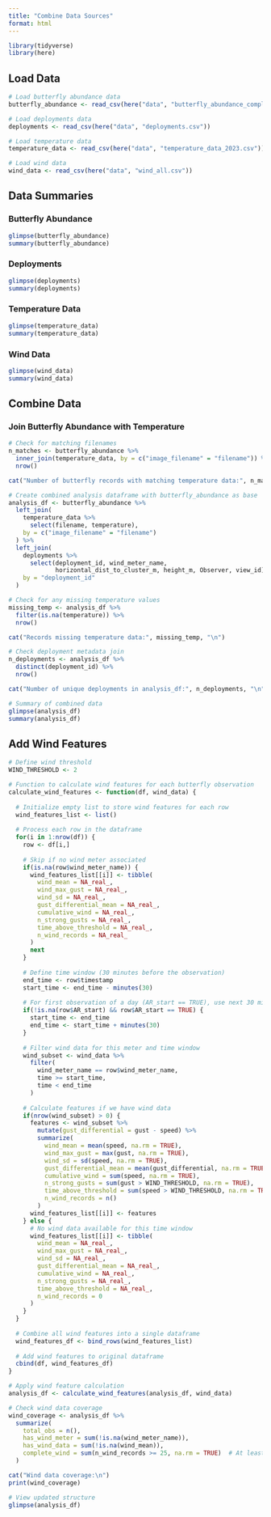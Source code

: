 ```yaml
---
title: "Combine Data Sources"
format: html
---
```


```r
library(tidyverse)
library(here)
```

## Load Data

```r
# Load butterfly abundance data
butterfly_abundance <- read_csv(here("data", "butterfly_abundance_complete_days.csv"))

# Load deployments data
deployments <- read_csv(here("data", "deployments.csv"))

# Load temperature data
temperature_data <- read_csv(here("data", "temperature_data_2023.csv"))

# Load wind data
wind_data <- read_csv(here("data", "wind_all.csv"))
```

## Data Summaries

### Butterfly Abundance
```r
glimpse(butterfly_abundance)
summary(butterfly_abundance)
```

### Deployments
```r
glimpse(deployments)
summary(deployments)
```

### Temperature Data
```r
glimpse(temperature_data)
summary(temperature_data)
```

### Wind Data
```r
glimpse(wind_data)
summary(wind_data)
```

## Combine Data

### Join Butterfly Abundance with Temperature

```r
# Check for matching filenames
n_matches <- butterfly_abundance %>%
  inner_join(temperature_data, by = c("image_filename" = "filename")) %>%
  nrow()

cat("Number of butterfly records with matching temperature data:", n_matches, "out of", nrow(butterfly_abundance), "\n")
```

```r
# Create combined analysis dataframe with butterfly_abundance as base
analysis_df <- butterfly_abundance %>%
  left_join(
    temperature_data %>%
      select(filename, temperature),
    by = c("image_filename" = "filename")
  ) %>%
  left_join(
    deployments %>%
      select(deployment_id, wind_meter_name, 
             horizontal_dist_to_cluster_m, height_m, Observer, view_id),
    by = "deployment_id"
  )

# Check for any missing temperature values
missing_temp <- analysis_df %>%
  filter(is.na(temperature)) %>%
  nrow()

cat("Records missing temperature data:", missing_temp, "\n")

# Check deployment metadata join
n_deployments <- analysis_df %>%
  distinct(deployment_id) %>%
  nrow()

cat("Number of unique deployments in analysis_df:", n_deployments, "\n")

# Summary of combined data
glimpse(analysis_df)
summary(analysis_df)
```

## Add Wind Features

```r
# Define wind threshold
WIND_THRESHOLD <- 2

# Function to calculate wind features for each butterfly observation
calculate_wind_features <- function(df, wind_data) {
  
  # Initialize empty list to store wind features for each row
  wind_features_list <- list()
  
  # Process each row in the dataframe
  for(i in 1:nrow(df)) {
    row <- df[i,]
    
    # Skip if no wind meter associated
    if(is.na(row$wind_meter_name)) {
      wind_features_list[[i]] <- tibble(
        wind_mean = NA_real_,
        wind_max_gust = NA_real_,
        wind_sd = NA_real_,
        gust_differential_mean = NA_real_,
        cumulative_wind = NA_real_,
        n_strong_gusts = NA_real_,
        time_above_threshold = NA_real_,
        n_wind_records = NA_real_
      )
      next
    }
    
    # Define time window (30 minutes before the observation)
    end_time <- row$timestamp
    start_time <- end_time - minutes(30)
    
    # For first observation of a day (AR_start == TRUE), use next 30 minutes
    if(!is.na(row$AR_start) && row$AR_start == TRUE) {
      start_time <- end_time
      end_time <- start_time + minutes(30)
    }
    
    # Filter wind data for this meter and time window
    wind_subset <- wind_data %>%
      filter(
        wind_meter_name == row$wind_meter_name,
        time >= start_time,
        time < end_time
      )
    
    # Calculate features if we have wind data
    if(nrow(wind_subset) > 0) {
      features <- wind_subset %>%
        mutate(gust_differential = gust - speed) %>%
        summarize(
          wind_mean = mean(speed, na.rm = TRUE),
          wind_max_gust = max(gust, na.rm = TRUE),
          wind_sd = sd(speed, na.rm = TRUE),
          gust_differential_mean = mean(gust_differential, na.rm = TRUE),
          cumulative_wind = sum(speed, na.rm = TRUE),
          n_strong_gusts = sum(gust > WIND_THRESHOLD, na.rm = TRUE),
          time_above_threshold = sum(speed > WIND_THRESHOLD, na.rm = TRUE),
          n_wind_records = n()
        )
      wind_features_list[[i]] <- features
    } else {
      # No wind data available for this time window
      wind_features_list[[i]] <- tibble(
        wind_mean = NA_real_,
        wind_max_gust = NA_real_,
        wind_sd = NA_real_,
        gust_differential_mean = NA_real_,
        cumulative_wind = NA_real_,
        n_strong_gusts = NA_real_,
        time_above_threshold = NA_real_,
        n_wind_records = 0
      )
    }
  }
  
  # Combine all wind features into a single dataframe
  wind_features_df <- bind_rows(wind_features_list)
  
  # Add wind features to original dataframe
  cbind(df, wind_features_df)
}

# Apply wind feature calculation
analysis_df <- calculate_wind_features(analysis_df, wind_data)

# Check wind data coverage
wind_coverage <- analysis_df %>%
  summarize(
    total_obs = n(),
    has_wind_meter = sum(!is.na(wind_meter_name)),
    has_wind_data = sum(!is.na(wind_mean)),
    complete_wind = sum(n_wind_records >= 25, na.rm = TRUE)  # At least 25 of 30 minutes
  )

cat("Wind data coverage:\n")
print(wind_coverage)

# View updated structure
glimpse(analysis_df)
```


